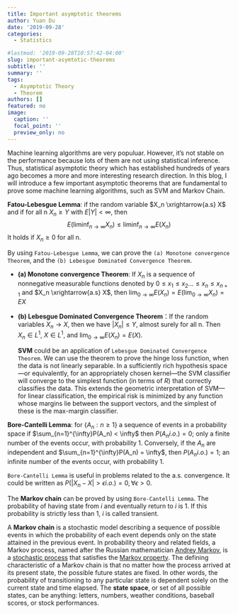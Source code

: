 ```yaml
---
title: Important asymptotic theorems
author: Yuan Du
date: '2019-09-28'
categories: 
  - Statistics

#lastmod: '2019-09-28T10:57:42-04:00'
slug: important-asymtotic-theorems
subtitle: ''
summary: ''
tags: 
  - Asymptotic Theory
  - Theorem
authors: []
featured: no
image:
  caption: ''
  focal_point: ''
  preview_only: no
---
```

Machine learning algorithms are very populuar. However, it's not stable on the performance because lots of them are not using statistical inference. Thus, statistical asymptotic theory which has established hundreds of years ago becomes a more and more interesting research direction. 
In this blog, I will introduce a few important asymptotic theorems that are fundamental to prove some machine learning algorithms, such as SVM and Markov Chain.

**Fatou-Lebesgue Lemma**:
if the random variable $X_n \xrightarrow{a.s} X$ and if for all n $X_n \geq Y$ with $E|Y| < \infty$, then
$$E(\liminf_{n \to \infty} X_n) \leq \liminf_{n \to \infty} E(X_n)$$ 
It holds if $X_n \geq 0$ for all n. 

By using `Fatou-Lebesgue Lemma`, we can prove the `(a) Monotone convergence Theorem`, and the `(b) Lebesgue Dominated Convergence Theorem`.

   - **(a) Monotone convergence Theorem**: If $X_n$ is a sequence of nonnegative measurable functions denoted by $0 \leq x_1 \leq x_2 \dots \leq x_n \leq x_{n+1}$ and $X_n \xrightarrow{a.s} X$, then $\lim_{0\to\infty}E(X_n)=E(\lim_{0\to\infty}X_n) = EX$

   - **(b) Lebesgue Dominated Convergence Theorem**：If the random variables $X_n \to X$, then we have $|X_n| \leq Y$, almost surely for all n. Then $X_n \in L^1$, $X \in L^1$, and $\lim_{0\to\infty}E(X_n) = E(X)$.
     
     **SVM** could be an application of `Lebesgue Dominated Convergence Theorem`. We can use the theorem to prove the hinge loss function, when the data is not linearly separable. In a sufficiently rich hypothesis space—or equivalently, for an appropriately chosen kernel—the SVM classifier will converge to the simplest function (in terms of $R$) that correctly classifies the data. This extends the geometric interpretation of SVM—for linear classification, the empirical risk is minimized by any function whose margins lie between the support vectors, and the simplest of these is the max-margin classifier.
  
**Bore-Cantelli Lemma**: for \{$A_n: n \geq 1$\} a sequence of events in a probability space if $\sum_{n=1}^{\infty}P(A_n) < \infty$ then $P(A_n i.o.)=0$; only a finite number of the events occur, with probability 1. Conversely, if the $A_n$ are independent and $\sum_{n=1}^{\infty}P(A_n) = \infty$, then $P(A_n i.o.)=1$; an infinite number of the events occur, with probability 1.

`Bore-Cantelli Lemma` is useful in problems related to the a.s. convergence. It could be written as $P(|X_n - X|>\epsilon i.o.) = 0, \forall \epsilon > 0$. 

The **Markov chain** can be proved by using `Bore-Cantelli Lemma`. The probability of having state from $i$ and eventually return to $i$ is 1. If this probability is strictly less than 1, $i$ is called transient.

A **Markov chain** is a stochastic model describing a sequence of possible events in which the probability of each event depends only on the state attained in the previous event. In probability theory and related fields, a Markov process, named after the Russian mathematician [Andrey Markov](https://en.wikipedia.org/wiki/Andrey_Markov), is a [stochastic process](https://en.wikipedia.org/wiki/Stochastic_process) that satisfies the [Markov property](https://en.wikipedia.org/wiki/Markov_property).  The defining characteristic of a Markov chain is that no matter how the process arrived at its present state, the possible future states are fixed. In other words, the probability of transitioning to any particular state is dependent solely on the current state and time elapsed. The **state space**, or set of all possible states, can be anything: letters, numbers, weather conditions, baseball scores, or stock performances.

